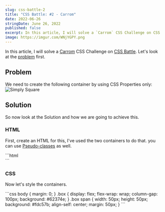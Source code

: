 ```yaml
---
slug: css-battle-2
title: "CSS Battle: #2 - Carrom"
date: 2022-06-26
stringDate: June 26, 2022
published: false
excerpt: In this article, I will solve a `Carrom` CSS Challenge on CSS Battle.
image: https://imgur.com/WNjYGPY.png
---
```



In this article, I will solve a [Carrom](https://cssbattle.dev/play/2) CSS Challenge on [CSS Battle](https://cssbattle.dev/). Let's look at the [problem](https://cssbattle.dev/play/2) first.

## Problem 

We need to create the following container by using CSS Properties only:
![Simply Square](https://cssbattle.dev/targets/2.png)

## Solution

So now look at the Solution and how we are going to achieve this. 

### HTML

First, create an HTML for this, I've used the two containers to do that. you can use [Pseudo-classes](https://developer.mozilla.org/en-US/docs/Web/CSS/Pseudo-classes) as well.

<CodeTitle title="index.html" lang="html"/>
```html
<div class="box">
  <span></span>
  <span></span>
  <span></span>
  <span></span>
</div>
```


### CSS

Now let's style the containers. 

<CodeTitle title="styles.css" lang="css"/>
```css
body {
  margin: 0;
}
.box {
  display: flex;
  flex-wrap: wrap;
  column-gap: 100px;
  background: #62374e;
}
.box span {
  width: 50px;
  height: 50px;
  background: #fdc57b;
  align-self: center;
  margin: 50px;
}
```

<Codepen id="PomZXLR" />


